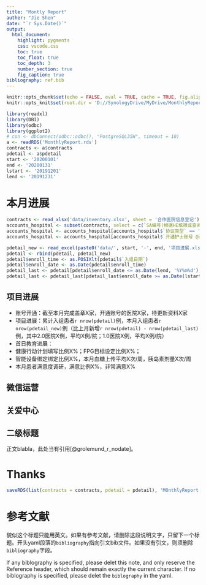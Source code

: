 ```yaml
---
title: "Montly Report"
auther: "Jie Shen"
date: "`r Sys.Date()`"
output:
  html_document:
    highlight: pygments
    css: vscode.css
    toc: true
    toc_float: true
    toc_depth: 3
    number_section: true
    fig_caption: true
bibliography: ref.bib
---
```


```r
knitr::opts_chunk$set(echo = FALSE, eval = TRUE, cache = TRUE, fig.align = 'center', message = FALSE, error = FALSE, warning = FALSE)
knitr::opts_knit$set(root.dir = 'D://SynologyDrive/MyDrive/MonthlyReport')
```

```r
library(readxl)
library(DBI)
library(odbc)
library(ggplot2)
# con <- dbConnect(odbc::odbc(), "PostgreSQL35W", timeout = 10)
a <- readRDS('MonthlyReport.rds')
contracts <- a$contracts
pdetail <- a$pdetail
start <- '20200101'
end <- '20200131'
lstart <- '20191201'
lend <- '20191231'
```

# 本月进展

```r
contracts <- read_xlsx('data/inventory.xlsx', sheet = '合作医院信息登记')
accounts_hospital <- subset(contracts, select = c(`SA编号(根据HE填报或查阅目标医院表)`,`协议类型`, `开通护士账号 @沈捷 @佩佩`, `开通护士账号日期@沈捷 @佩佩`))
accounts_hospital <- accounts_hospital[accounts_hospital$`协议类型` == '合作护士服务协议',]
accounts_hospital <- accounts_hospital[accounts_hospital$`开通护士账号 @沈捷 @佩佩` == '是',]

```


```r
pdetail_new <- read_excel(paste0('data/', start, '-', end, '项目进展.xlsx'), sheet = 'D-患者详情数据')
pdetail <- rbind(pdetail, pdetail_new)
pdetail$enroll_time <- as.POSIXlt(pdetail$`入组日期`)
pdetail$enroll_date <- as.Date(pdetail$enroll_time)
pdetail_last <- pdetail[pdetail$enroll_date <= as.Date(lend, '%Y%m%d'),]
pdetail_last <- pdetail_last[pdetail_last$enroll_date >= as.Date(lstart, '%Y%m%d'),]

```

## 项目进展

+ 账号开通：截至本月完成盖章X家，开通账号的医院X家，待更新资料X家
+ 项目进展：累计入组患者`r nrow(pdetail)`例，本月入组患者`r nrow(pdetail_new)`例（比上月新增`r nrow(pdetail) - nrow(pdetail_last)`例，其中2.0医院X例，平均X例/院；1.0医院X例，平均X例/院）
+ 首日教育进展：
+ 健康行动计划填写比例X%；FPG目标设定比例X%；
+ 智能设备绑定绑定比例X%，本月血糖上传平均X次/周，胰岛素剂量X次/周
+ 本月患者满意度调研，满意比例X%，非常满意X%

## 微信运营

## 关爱中心
  
## 二级标题

正文blabla，此处当有引用[@grolemund_r_nodate]。

# Thanks

```r
saveRDS(list(contracts = contracts, pdetail = pdetail), 'MOnthlyReport.rds')
```


# 参考文献{#References}

貌似这个标题只能用英文。如果有参考文献，请删除这段说明文字，只留下一个标题。开头yaml段落的`bibliography`指向引文bib文件。如果没有引文，则须删除`bibliography`字段。

If any biblography is specified, please delet this note, and only reserve the Reference header, which should remain exactly the current character. If no biblography is specified, please delet the `biblography` in the yaml.
